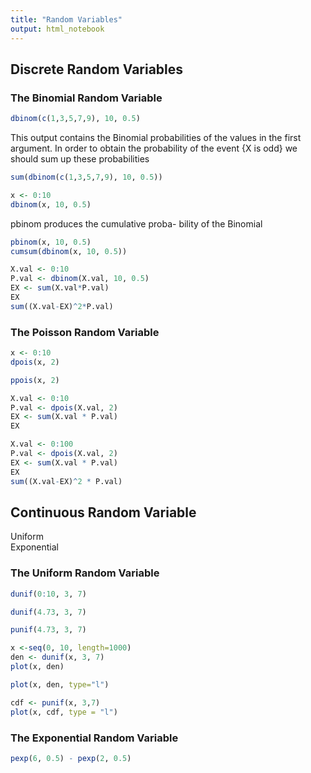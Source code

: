```yaml
---
title: "Random Variables"
output: html_notebook
---
```


## Discrete Random Variables

### The Binomial Random Variable

```r
dbinom(c(1,3,5,7,9), 10, 0.5)
```

This output contains the Binomial probabilities of the values in the first argument. In order to obtain the probability of the event {X is odd} we should sum up these probabilities
```r
sum(dbinom(c(1,3,5,7,9), 10, 0.5))
```

```r
x <- 0:10
dbinom(x, 10, 0.5)
```

pbinom produces the cumulative proba- bility of the Binomial
```r
pbinom(x, 10, 0.5)
cumsum(dbinom(x, 10, 0.5))
```

```r
X.val <- 0:10
P.val <- dbinom(X.val, 10, 0.5)
EX <- sum(X.val*P.val)
EX
sum((X.val-EX)^2*P.val)
```

### The Poisson Random Variable

```r
x <- 0:10
dpois(x, 2)
```

```r
ppois(x, 2)
```

```r
X.val <- 0:10
P.val <- dpois(X.val, 2)
EX <- sum(X.val * P.val)
EX
```

```r
X.val <- 0:100
P.val <- dpois(X.val, 2)
EX <- sum(X.val * P.val)
EX
sum((X.val-EX)^2 * P.val)
```

## Continuous Random Variable

Uniform  
Exponential  

### The Uniform Random Variable

```r
dunif(0:10, 3, 7)
```

```r
dunif(4.73, 3, 7)
```

```r
punif(4.73, 3, 7)
```

```r
x <-seq(0, 10, length=1000)
den <- dunif(x, 3, 7)
plot(x, den)
```

```r
plot(x, den, type="l")
```

```r
cdf <- punif(x, 3,7)
plot(x, cdf, type = "l")
```

### The Exponential Random Variable

```r
pexp(6, 0.5) - pexp(2, 0.5)
```

